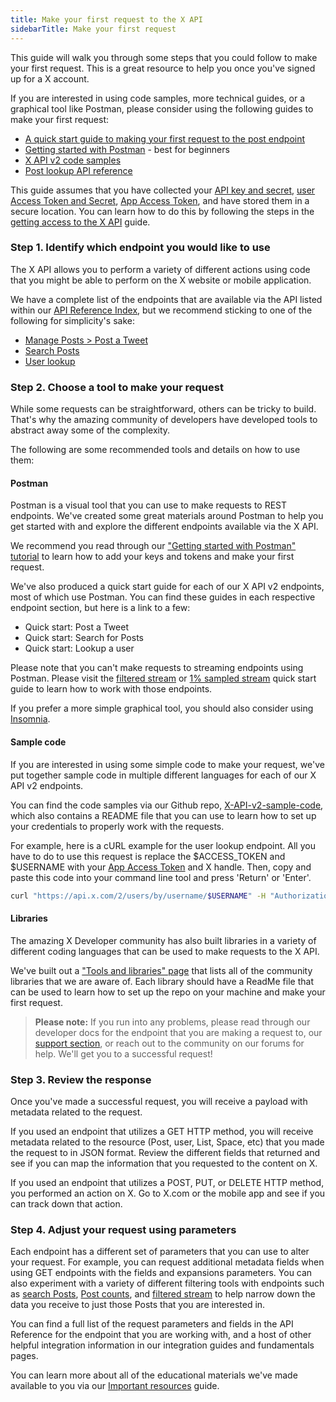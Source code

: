 ```yaml
---
title: Make your first request to the X API
sidebarTitle: Make your first request
---
```


This guide will walk you through some steps that you could follow to make your first request. This is a great resource to help you once you've signed up for a X account.

If you are interested in using code samples, more technical guides, or a graphical tool like Postman, please consider using the following guides to make your first request:

- [A quick start guide to making your first request to the post endpoint](/x-api/posts/manage-tweets/quickstart)
- [Getting started with Postman](/tutorials/postman-getting-started) - best for beginners
- [X API v2 code samples](https://github.com/twitterdev/Twitter-API-v2-sample-code)
- [Post lookup API reference](/x-api/posts/lookup/introduction)

This guide assumes that you have collected your [API key and secret](https://developer.twitter.com/resources/fundamentals/authentication/api-key-and-secret), [user Access Token and Secret](https://developer.twitter.com/resources/fundamentals/authentication/obtaining-user-access-tokens), [App Access Token](/resources/fundamentals/authentication#bearer-token-also-known-as-app-only), and have stored them in a secure location. You can learn how to do this by following the steps in the [getting access to the X API](/x-api/getting-started/getting-access) guide.

### Step 1. Identify which endpoint you would like to use

The X API allows you to perform a variety of different actions using code that you might be able to perform on the X website or mobile application.

We have a complete list of the endpoints that are available via the API listed within our [API Reference Index](/x-api/introduction), but we recommend sticking to one of the following for simplicity's sake:

- [Manage Posts > Post a Tweet](/x-api/posts/manage-tweets/introduction)
- [Search Posts](/x-api/posts/search/introduction)
- [User lookup](/x-api/users/lookup/introduction)

### Step 2. Choose a tool to make your request

While some requests can be straightforward, others can be tricky to build. That's why the amazing community of developers have developed tools to abstract away some of the complexity.

The following are some recommended tools and details on how to use them:

#### Postman

Postman is a visual tool that you can use to make requests to REST endpoints. We've created some great materials around Postman to help you get started with and explore the different endpoints available via the X API.

We recommend you read through our ["Getting started with Postman" tutorial](/tutorials/postman-getting-started) to learn how to add your keys and tokens and make your first request.

We've also produced a quick start guide for each of our X API v2 endpoints, most of which use Postman. You can find these guides in each respective endpoint section, but here is a link to a few:

- Quick start: Post a Tweet
- Quick start: Search for Posts
- Quick start: Lookup a user

Please note that you can't make requests to streaming endpoints using Postman. Please visit the [filtered stream](/x-api/posts/filtered-stream/quickstart) or [1% sampled stream](/x-api/posts/sample-stream) quick start guide to learn how to work with those endpoints.

If you prefer a more simple graphical tool, you should also consider using [Insomnia](https://insomnia.rest).

#### Sample code

If you are interested in using some simple code to make your request, we've put together sample code in multiple different languages for each of our X API v2 endpoints.

You can find the code samples via our Github repo, [X-API-v2-sample-code](https://github.com/xdevplatform/Twitter-API-v2-sample-code), which also contains a README file that you can use to learn how to set up your credentials to properly work with the requests.

For example, here is a cURL example for the user lookup endpoint. All you have to do to use this request is replace the $ACCESS_TOKEN and $USERNAME with your [App Access Token](/resources/fundamentals/authentication#bearer-token-also-known-as-app-only) and X handle. Then, copy and paste this code into your command line tool and press 'Return' or 'Enter'.

```bash
curl "https://api.x.com/2/users/by/username/$USERNAME" -H "Authorization: Bearer $ACCESS_TOKEN"
```

#### Libraries

The amazing X Developer community has also built libraries in a variety of different coding languages that can be used to make requests to the X API.

We've built out a ["Tools and libraries" page](/x-api/tools-and-libraries/overview) that lists all of the community libraries that we are aware of. Each library should have a ReadMe file that can be used to learn how to set up the repo on your machine and make your first request.

> **Please note:** If you run into any problems, please read through our developer docs for the endpoint that you are making a request to, our [support section](https://developer.twitter.com/en/support), or reach out to the community on our forums for help. We'll get you to a successful request!

### Step 3. Review the response

Once you've made a successful request, you will receive a payload with metadata related to the request.

If you used an endpoint that utilizes a GET HTTP method, you will receive metadata related to the resource (Post, user, List, Space, etc) that you made the request to in JSON format. Review the different fields that returned and see if you can map the information that you requested to the content on X.

If you used an endpoint that utilizes a POST, PUT, or DELETE HTTP method, you performed an action on X. Go to X.com or the mobile app and see if you can track down that action.

### Step 4. Adjust your request using parameters

Each endpoint has a different set of parameters that you can use to alter your request. For example, you can request additional metadata fields when using GET endpoints with the fields and expansions parameters. You can also experiment with a variety of different filtering tools with endpoints such as [search Posts](/x-api/posts/search/introduction), [Post counts](/x-api/posts/counts/introduction), and [filtered stream](/x-api/posts/filtered-stream/introduction) to help narrow down the data you receive to just those Posts that you are interested in.

You can find a full list of the request parameters and fields in the API Reference for the endpoint that you are working with, and a host of other helpful integration information in our integration guides and fundamentals pages.

You can learn more about all of the educational materials we've made available to you via our [Important resources](/x-api/getting-started/important-resources) guide.
